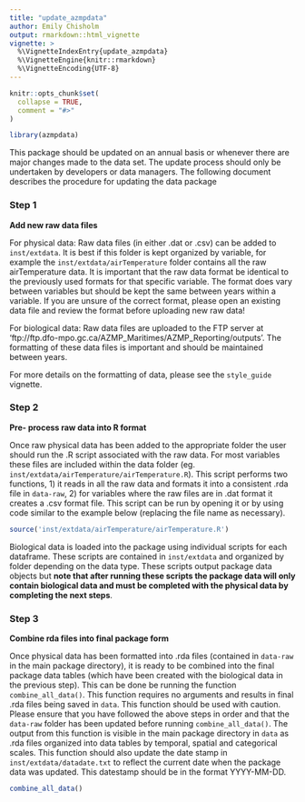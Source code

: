 ```yaml
---
title: "update_azmpdata"
author: Emily Chisholm
output: rmarkdown::html_vignette
vignette: >
  %\VignetteIndexEntry{update_azmpdata}
  %\VignetteEngine{knitr::rmarkdown}
  %\VignetteEncoding{UTF-8}
---
```


```r
knitr::opts_chunk$set(
  collapse = TRUE,
  comment = "#>"
)
```

```r
library(azmpdata)
```


This package should be updated on an annual basis or whenever there are major changes made to the data set. The update process should only be undertaken by developers or data managers. The following document describes the procedure for updating the data package


### Step 1

__Add new raw data files__

For physical data: Raw data files (in either .dat or .csv) can be added to `inst/extdata`. It is best if this folder is kept organized by variable, for example the `inst/extdata/airTemperature` folder contains all the raw airTemperature data. It is important that the raw data format be identical to the previously used formats for that specific variable. The format does vary between variables but should be kept the same between years within a variable. If you are unsure of the correct format, please open an existing data file and review the format before uploading new raw data!

For biological data: Raw data files are uploaded to the FTP server at 'ftp://ftp.dfo-mpo.gc.ca/AZMP_Maritimes/AZMP_Reporting/outputs'. The formatting of these data files is important and should be maintained between years.

For more details on the formatting of data, please see the `style_guide` vignette. 

### Step 2
__Pre- process raw data into R format__

Once raw physical data has been added to the appropriate folder the user should run the .R script associated with the raw data. For most variables these files are included within the data folder (eg. `inst/extdata/airTemperature/airTemperature.R`). This script performs two functions, 1) it reads in all the raw data and formats it into a consistent .rda file in `data-raw`, 2) for variables where the raw files are in .dat format it creates a .csv format file. This script can be run by opening it or by using code similar to the example below (replacing the file name as necessary).

```r
source('inst/extdata/airTemperature/airTemperature.R')
```

Biological data is loaded into the package using individual scripts for each dataframe. These scripts are contained in `inst/extdata` and organized by folder depending on the data type. These scripts output package data objects but __note that after running these scripts the package data will only contain biological data and must be completed with the physical data by completing the next steps__. 

### Step 3
__Combine rda files into final package form__

Once physical data has been formatted into .rda files (contained in `data-raw` in the main package directory), it is ready to be combined into the final package data tables (which have been created with the biological data in the previous step). This can be done be running the function `combine_all_data()`. This function requires no arguments and results in final .rda files being saved in `data`. This function should be used with caution. Please ensure that you have followed the above steps in order and that the `data-raw` folder has been updated before running `combine_all_data()`. The output from this function is visible in the main package directory in `data` as .rda files organized into data tables by temporal, spatial and categorical scales. This function should also update the date stamp in `inst/extdata/datadate.txt` to reflect the current date when the package data was updated. This datestamp should be in the format YYYY-MM-DD. 

```r

combine_all_data()

```



